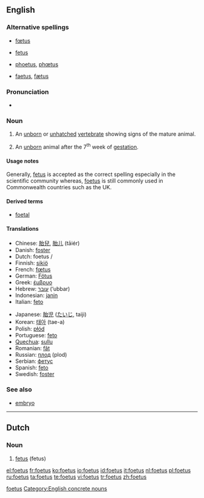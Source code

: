 <!--subst: of [[Template:sync]]-->
{{see|fetus}}
<!--If you edit this entry, please also edit [[fetus]] to ensure these two entries remain synchronized.-->[[Category:Synchronized entries|foetus]]
==English==
{{wikipedia|fetus}}

===Alternative spellings===
* {{i|Commonwealth}} [[fœtus]]
* {{i|mainly US}} [[fetus]]
* {{i|archaic}} [[phoetus]], [[phœtus]]
* {{i|obsolete}} [[faetus]], [[fætus]]

===Pronunciation===
* {{IPA|/'fi:təs/}}

===Noun===
{{en-noun|es|pl2=foeti}}

# {{embryology}} An [[unborn]] or [[unhatched]] [[vertebrate]] showing signs of the mature animal.
# {{embryology}} An [[unborn]] animal after the 7<sup>th</sup> week of [[gestation]].

====Usage notes====
Generally, [[fetus]] is accepted as the correct spelling especially in the scientific community whereas, [[foetus]] is still commonly used in Commonwealth countries such as the UK.

====Derived terms====
* [[foetal]]

====Translations====
{{trans-top|foetus}}
* Chinese: [[胎兒]], [[胎儿]] (tāiér)
* Danish: [[foster#Danish|foster]] {{n}}
* Dutch: foetus {{m}}/{{n}}
* Finnish: [[sikiö]]
* French: [[fœtus]] {{m}}
* German: [[Fötus]] {{n}}
* Greek: [[έμβρυο]] {{n}}
* Hebrew: [[עובר]] (‘ubbar) {{m}}
* Indonesian: [[janin]]
* Italian: [[feto]] {{m}}
{{trans-mid}}
* Japanese: [[胎児]] ([[たいじ]], taiji)
* Korean: [[태아]] (tae-a)
* Polish: [[płód]] {{m}}
* Portuguese: [[feto]] {{m}}
* [[Quechua]]: [[sullu]]
* Romanian: [[făt]] {{m}}
* Russian: [[плод]] (plod) {{m}}
* Serbian: [[фетус]] {{m}}
* Spanish: [[feto]] {{m}}
* Swedish: [[foster]] {{n}}
{{trans-bottom}}

===See also===
* [[embryo]]

<!--If you edit this page, please also edit "fetus" to ensure that the pages remain synchronised-->

[[Category:English concrete nouns]]

----

==Dutch==

===Noun===
{{infl|nl|noun|g=n}}

# [[fetus]] (fetus)

{{tbot entry|Dutch|fetus|2008|April|nl}}

[[el:foetus]]
[[fr:foetus]]
[[ko:foetus]]
[[io:foetus]]
[[id:foetus]]
[[it:foetus]]
[[nl:foetus]]
[[pl:foetus]]
[[ru:foetus]]
[[ta:foetus]]
[[te:foetus]]
[[vi:foetus]]
[[tr:foetus]]
[[zh:foetus]]